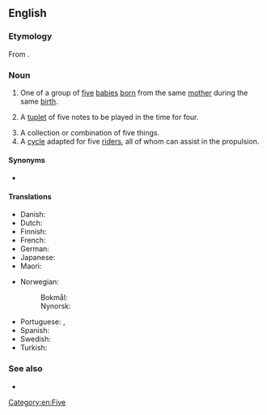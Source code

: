 ==English==
{{wikipedia}}

===Etymology===
From {{der|en|frm|quintuple}}.

===Noun===
{{en-noun}}

# One of a group of [[five]] [[babies]] [[born]] from the same [[mother]] during the same [[birth]].
# {{lb|en|music}} A [[tuplet]] of five notes to be played in the time for four.
# A collection or combination of five things.
# A [[cycle]] adapted for five [[rider]]s, all of whom can assist in the propulsion.

====Synonyms====
* {{sense|five things}} {{l|en|quintuplex}}

====Translations====
{{trans-top|one of a group of five babies born from the same mother during the same birth}}
* Danish: {{t+|da|femling|c}}
* Dutch: {{t+|nl|vijfling|m}}
* Finnish: {{t+|fi|viitonen}}
* French: {{t+|fr|quintuplé}}
* German: {{t+|de|Fünfling|m}}
* Japanese: {{t+|ja|五つ子|tr=itsutsugo}}
* Maori: {{t|mi|māhanga rima}}
{{trans-mid}}
* Norwegian:
*: Bokmål: {{t|nb|femling|m}}
*: Nynorsk: {{t|nn|femling|m}}
* Portuguese: {{t+|pt|quíntuplo|m}}, {{t|pt|quíntupla|f}}
* Spanish: {{t+|es|quintillizo|m}}
* Swedish: {{t+|sv|femling}}
* Turkish: {{t+|tr|beşiz}}
{{trans-bottom}}

===See also===
* {{l|en|twin}}
{{coefficient}}

[[Category:en:Five]]